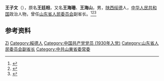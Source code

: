 {{Otheruses|other=名为王子文的其他人物|王正黼}}
{{Otheruses|other=名为王子文的其他人物|王子文}}
{{Otheruses|other=名为王廷相的其他人物|王廷相}}
{{Otheruses|other=名为王海山的其他人物|王海山}}

'''王子文'''（{{bd|1905年||1973年}}），原名'''王廷相'''，又名'''王海珊'''、'''王海山'''，男，[[陕西|陕西]][[绥德|绥德]]人，[[中华人民共和国|中华人民共和国]]政治人物，曾任[[山东省人民委员会|山东省人民委员会]]副省长。<ref>{{Cite book|title=中华人民共和国职官志|author=何虎生, 李耀东, 向常福主编|publisher=中国社会出版社|year=2003|isbn=9787800883934|location=北京|pages=}}</ref><ref>{{Cite book|title=中国近现代人物别名词典|author=徐为民编|publisher=沈阳出版社|year=1993|isbn=|location=沈阳|pages=}}</ref><ref>{{Cite book|title=中国共产党名人录|author=于俊道主编|publisher=四川人民出版社|year=1997|isbn=|location=成都|pages=}}</ref>

== 参考资料 ==
{{reflist}}

{{中国人物小作品}}

{{Authority control}}
{{DEFAULTSORT:Wang王}}
[[Category:王姓|Zi]]
[[Category:綏德人|Category:綏德人]]
[[Category:中国共产党党员_(1930年入党)|Category:中国共产党党员 (1930年入党)]]
[[Category:山东省人民委员会副省长|Category:山东省人民委员会副省长]]
[[Category:中共山東省委常委|Category:中共山東省委常委]]